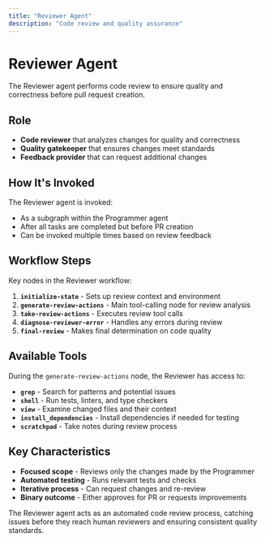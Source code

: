 ```yaml
---
title: "Reviewer Agent"
description: "Code review and quality assurance"
---
```


# Reviewer Agent

The Reviewer agent performs code review to ensure quality and correctness before pull request creation.

## Role

- **Code reviewer** that analyzes changes for quality and correctness
- **Quality gatekeeper** that ensures changes meet standards
- **Feedback provider** that can request additional changes

## How It's Invoked

The Reviewer agent is invoked:

- As a subgraph within the Programmer agent
- After all tasks are completed but before PR creation
- Can be invoked multiple times based on review feedback

## Workflow Steps

Key nodes in the Reviewer workflow:

1. **`initialize-state`** - Sets up review context and environment
2. **`generate-review-actions`** - Main tool-calling node for review analysis
3. **`take-review-actions`** - Executes review tool calls
4. **`diagnose-reviewer-error`** - Handles any errors during review
5. **`final-review`** - Makes final determination on code quality

## Available Tools

During the `generate-review-actions` node, the Reviewer has access to:

- **`grep`** - Search for patterns and potential issues
- **`shell`** - Run tests, linters, and type checkers
- **`view`** - Examine changed files and their context
- **`install_dependencies`** - Install dependencies if needed for testing
- **`scratchpad`** - Take notes during review process

## Key Characteristics

- **Focused scope** - Reviews only the changes made by the Programmer
- **Automated testing** - Runs relevant tests and checks
- **Iterative process** - Can request changes and re-review
- **Binary outcome** - Either approves for PR or requests improvements

The Reviewer agent acts as an automated code review process, catching issues before they reach human reviewers and ensuring consistent quality standards.

